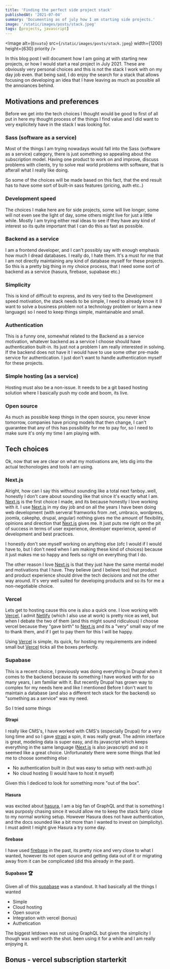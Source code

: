 ```yaml
---
title: 'Finding the perfect side project stack'
publishedAt: '2021-07-04'
summary: 'Documenting as of july how I am starting side projects.'
image: '/static/images/posts/stack.jpeg'
tags: [projects, javascript]
---
```


<Image
  alt={`Envato`}
  src={`/static/images/posts/stack.jpeg`}
  width={1200}
  height={630}
  priority
/>

In this blog post I will document how I am going at with starting new projects, or how I would start a real project in July 2021. These are obviously very personal choices and this is not the stack I work with on my day job even. that being said, I do enjoy the search
for a stack that allows focusing on developing an idea that I have leaving as much as possible all the annoiances behind.

## Motivations and preferences

Before we get into the tech choices I thought would be good to first of all put in here my thought process of the things I find value and I did want to very explicitely have in the stack I was looking for.

### Sass (software as a service)

Most of the things I am trying nowadays would fall into the Sass (software as a service) category, there is just something so appealing about the subscription model. Having one product to work on and improve, discuss problems with clients,
try to solve real world problems with software, that is afterall what I really like doing.

So some of the choices will be made based on this fact, that the end result has to have some sort of built-in sass features (pricing, auth etc..)

### Development speed

The choices I make here are for side projects, some will live longer, some will not even see the light of day, some others might live for just a little while. Mostly I am trying either real ideas to see if they have any kind of interest so its quite important that
I can do this as fast as possible.

### Backend as a service

I am a frontend developer, and I can't possibly say with enough emphasis how much I dread databases. I really do, I hate them. It's a must for me that I am not directly maintaining any kind of database myself for these projects. So this is a pretty big
thing in my choice process, that I need some sort of backend as a service (hasura, firebase, supabase etc.)

### Simplicity

This is kind of difficult to express, and its very tied to the Development speed motivation, the stack needs to be simple, I need to already know it (I want to solve a business problem not a technology problem or learn a new language) so I need to keep things simple, maintainable and small.

### Authentication

This is a funny one, somewhat related to the Backend as a service motivation, whatever backend as a service I choose should have authentication built-in. Its just not a problem I am really interested in solving. If the backend does not have it I would have to use some other
pre-made service for authentication. I just don't want to handle authentication myself for these projects.

### Simple hosting (as a service)

Hosting must also be a non-issue. It needs to be a git based hosting solution where I basically push my code and boom, its live.

### Open source

As much as possible keep things in the open source, you never know tomorrow, companies have pricing models that then change, I can't guarantee that any of this has possibility for me to pay for, so I need to make sure it's only my time
I am playing with.

## Tech choices

Ok, now that we are clear on what my motivations are, lets dig into the actual techonologies and tools I am using.

### Next.js

Alright, how can I say this without sounding like a total next fanboy..well, honestly I don't care about sounding like that since it's exactly what I am. [Next.js](https://nextjs.org/) is the first choice I made, and its because honestly I love working with it.
I use [Next.js](https://nextjs.org/) in my day job and on all the years I have been doing web development (with serveral framworks from .net, umbraco, wordpress, joomla, cakephp, drupal, angular) nothing gives me the amount of flexibility, opinions and direction that [Next.js](https://nextjs.org/) gives me. It just puts me right on the pit of success in terms
of user experience, developer experience, speed of development and best practices.

I honestly don't see myself working on anything else (ofc I would if I would have to, but I don't need when I am making these kind of choices) because it just makes me so happy and feels so right on everything that I do.

The other reason I love [Next.js](https://nextjs.org/) is that they just have the same mental model and motivations that I have. They believe (and I believe too) that product and product experience should drive the tech decisions and not the other way around. It's very well suited for
developing products and so its for me a non-negotiable choice.

### Vercel

Lets get to hosting cause this one is also a quick one. I love working with [Vercel](https://vercel.com/), I admit [Netlify](https://www.netlify.com/) (which I also use at work) is pretty nice as well, but when I debate the two of them (and this might sound ridiculous) I choose vercel because they "gave birth" to [Next.js](https://nextjs.org/) and its a "very" small way
of me to thank them, and if I get to pay them for this I will be happy.

Using [Vercel](https://vercel.com/) is simple, its quick, for hosting my requirements are indeed small but [Vercel](https://vercel.com/) ticks all the boxes perfectly.

### Supabase

This is a recent choice, I previously was doing everything in Drupal when it comes to the backend because its something I have worked with for so many years, I am familiar with it. But recently Drupal has grown way to complex for my needs here and like I mentioned Before
I don't want to maintain a database (and also a different tech stack for the backend) so "something as a service" was my need.

So I tried some things

#### Strapi

I really like CMS's, I have worked with CMS's (especially Drupal) for a very long time and so I gave [strapi](https://strapi.io/) a spin, it was really great. The admin interface is great, modeling data is super easy, and its javascript which keeps everything in the same language ([Next.js](https://nextjs.org/) is also javascript) and so it
seemed like a great choice. Unfortunately there were some things that led me to choose something else :

- No authentication built in (but was easy to setup with next-auth.js)
- No cloud hosting (I would have to host it myself)

Given this I dediced to look for something more "out of the box".

#### Hasura

was excited about [hasura](https://hasura.io/), I am a big fan of GraphQL and that is something I was purposly chasing since it would allow me to keep the stack fairly close to my normal working setup. However Hasura does not have authentication,
and the docs sounded like a bit more than I wanted to invest on (simplicity). I must admit I might give Hasura a try some day.

#### firebase

I have used [firebase](https://firebase.google.com/) in the past, its pretty nice and very close to what I wanted, however its not open source and getting data out of it or migrating away from it can be complicated (did this already in the past).

#### Supabase 🏆

Given all of this [supabase](https://supabase.io/) was a standout. It had basically all the things I wanted

- Simple
- Cloud hosting
- Open source
- Integration with vercel (bonus)
- Authetication

The biggest letdown was not using GraphQL but given the simplicity I though was well worth the shot. been using it for a while and I am really enjoying it.

## Bonus - vercel subscription starterkit
